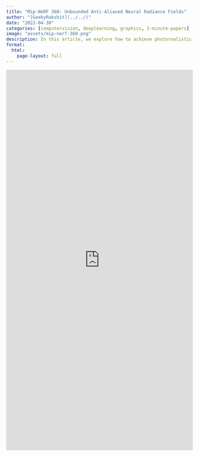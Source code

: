 ```yaml
---
title: "Mip-NeRF 360: Unbounded Anti-Aliased Neural Radiance Fields"
author: "[GeekyRakshit](../../)"
date: "2022-04-30"
categories: [computervision, deeplearning, graphics, 2-minute-papers]
image: "assets/mip-nerf-360.png"
description: In this article, we explore how to achieve photorealistic rendering of large unbounded 3D scenes from novel camera angles while preserving fine-grained details. 
format: 
  html:
    page-layout: full
---
```


<iframe src="https://wandb.ai/geekyrakshit/mip-nerf-360/reports/Mip-NeRF-360-Unbounded-Anti-Aliased-Neural-Radiance-Fields--VmlldzoxOTc4Mjk4" style="border:none;height:1024px;width:100%"></iframe>